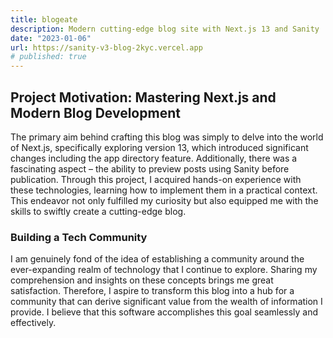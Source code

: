 ```yaml
---
title: blogeate
description: Modern cutting-edge blog site with Next.js 13 and Sanity
date: "2023-01-06"
url: https://sanity-v3-blog-2kyc.vercel.app
# published: true
---
```


## Project Motivation: Mastering Next.js and Modern Blog Development

The primary aim behind crafting this blog was simply to delve into the world of Next.js, specifically exploring version 13, which introduced significant changes including the app directory feature. Additionally, there was a fascinating aspect – the ability to preview posts using Sanity before publication. Through this project, I acquired hands-on experience with these technologies, learning how to implement them in a practical context. This endeavor not only fulfilled my curiosity but also equipped me with the skills to swiftly create a cutting-edge blog.

### Building a Tech Community

I am genuinely fond of the idea of establishing a community around the ever-expanding realm of technology that I continue to explore. Sharing my comprehension and insights on these concepts brings me great satisfaction. Therefore, I aspire to transform this blog into a hub for a community that can derive significant value from the wealth of information I provide. I believe that this software accomplishes this goal seamlessly and effectively.

<div style={{ display: 'flex', justifyContent: 'center', alignItems: 'center' }}>
    <Blogeate />
</div>
